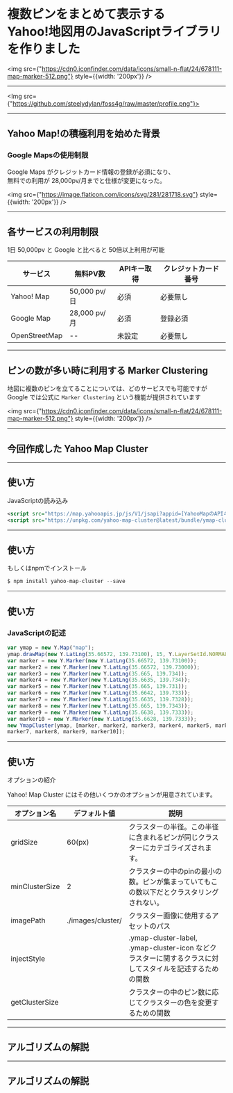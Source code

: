 <!-- classes: title -->

# 複数ピンをまとめて表示する<br />Yahoo!地図用のJavaScriptライブラリを作りました

<img src={"https://cdn0.iconfinder.com/data/icons/small-n-flat/24/678111-map-marker-512.png"} style={{width: '200px'}} />

---





<Img src={"https://github.com/steelydylan/foss4g/raw/master/profile.png"}>

</Img>


---

## Yahoo Map!の積極利用を始めた背景

### Google Mapsの使用制限

Google Maps がクレジットカード情報の登録が必須になり、<br/>無料での利用が 28,000pv/月までと仕様が変更になった。

<img src={"https://image.flaticon.com/icons/svg/281/281718.svg"} style={{width: '200px'}} />

---

## 各サービスの利用制限

1日 50,000pv と Google と比べると 50倍以上利用が可能

| サービス | 無料PV数 | APIキー取得 | クレジットカード番号 |
| ------- | ------- | ---------- | ---------------- |
| Yahoo! Map | 50,000 pv/日 | 必須 | 必要無し |
| Google Map | 28,000 pv/月	| 必須	| 登録必須 |
| OpenStreetMap	| -- | 未設定 | 必要無し |

---



## ピンの数が多い時に利用する Marker Clustering

地図に複数のピンを立てることについては、どのサービスでも可能ですが<br/> Google では公式に <code>Marker Clustering</code> という機能が提供されています

<img src={"https://cdn0.iconfinder.com/data/icons/small-n-flat/24/678111-map-marker-512.png"} style={{width: '200px'}} />

---


## 今回作成した Yahoo Map Cluster

<Map />

---

## 使い方

JavaScriptの読み込み

```xml
<script src="https://map.yahooapis.jp/js/V1/jsapi?appid=[YahooMapのAPIキー]"></script>
<script src="https://unpkg.com/yahoo-map-cluster@latest/bundle/ymap-cluster.js"></script>
```

---

## 使い方

もしくはnpmでインストール

```js
$ npm install yahoo-map-cluster --save
```

---

## 使い方

### JavaScriptの記述

```js
var ymap = new Y.Map("map");
ymap.drawMap(new Y.LatLng(35.66572, 139.73100), 15, Y.LayerSetId.NORMAL);
var marker = new Y.Marker(new Y.LatLng(35.66572, 139.73100));
var marker2 = new Y.Marker(new Y.LatLng(35.66572, 139.73000));
var marker3 = new Y.Marker(new Y.LatLng(35.665, 139.734));
var marker4 = new Y.Marker(new Y.LatLng(35.6635, 139.734));
var marker5 = new Y.Marker(new Y.LatLng(35.665, 139.731));
var marker6 = new Y.Marker(new Y.LatLng(35.6642, 139.733));
var marker7 = new Y.Marker(new Y.LatLng(35.6635, 139.7328));
var marker8 = new Y.Marker(new Y.LatLng(35.665, 139.7343));
var marker9 = new Y.Marker(new Y.LatLng(35.6638, 139.7333));
var marker10 = new Y.Marker(new Y.LatLng(35.6628, 139.7333));
new YmapCluster(ymap, [marker, marker2, marker3, marker4, marker5, marker6, 
marker7, marker8, marker9, marker10]);
```

---

## 使い方

オプションの紹介

Yahoo! Map Cluster にはその他いくつかのオプションが用意されています。

| オプション名 | デフォルト値 | 説明 |
| ------- | ------- | ---------- | 
| gridSize | 60(px) | クラスターの半径。この半径に含まれるピンが同じクラスターにカテゴライズされます。|
| minClusterSize | 2 | クラスターの中のpinの最小の数。ピンが集まっていてもこの数以下だとクラスタリングされない。 |
| imagePath | ./images/cluster/ | クラスター画像に使用するアセットのパス |
| injectStyle | | .ymap-cluster-label, .ymap-cluster-icon などクラスターに関するクラスに対してスタイルを記述するための関数 |
| getClusterSize | | クラスターの中のピン数に応じてクラスターの色を変更するための関数 |

---

## アルゴリズムの解説

---

## アルゴリズムの解説


